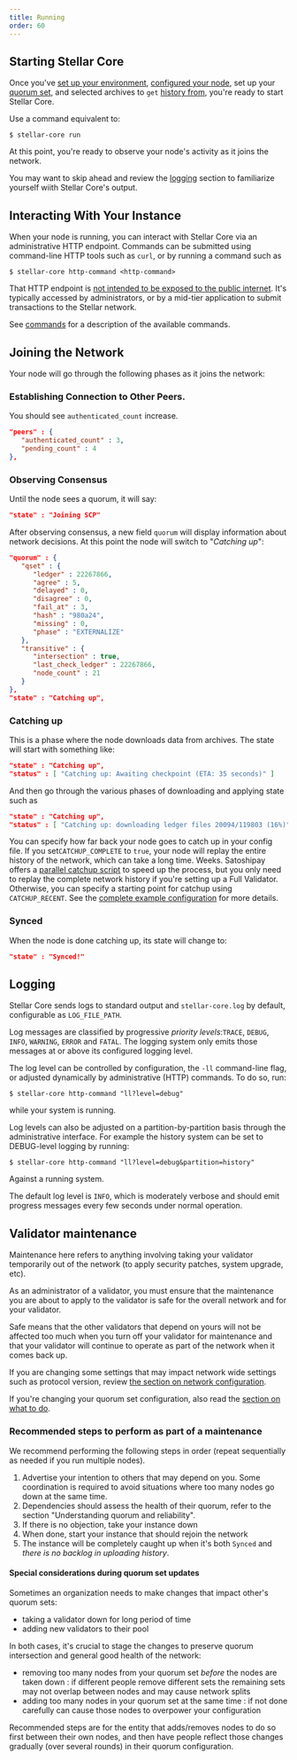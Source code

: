 ```yaml
---
title: Running
order: 60
---
```



## Starting Stellar Core

Once you've [set up your environment](link), [configured your node](link), set
up your [quorum set](link), and selected archives to `get` [history from](link),
you're ready to start Stellar Core.

Use a command equivalent to:

`$ stellar-core run`

At this point, you're ready to observe your node's activity as it joins the
network.

You may want to skip ahead and review the [logging](#logging) section to
familiarize yourself wiith Stellar Core's output.

## Interacting With Your Instance

When your node is running, you can interact with Stellar Core via an
administrative HTTP endpoint. Commands can be submitted using command-line HTTP
tools such as `curl`, or by running a command such as

`$ stellar-core http-command <http-command>`

That HTTP endpoint is
[not intended to be exposed to the public internet](#interaction-with-other-internal-systems).
It's typically accessed by administrators, or by a mid-tier application to
submit transactions to the Stellar network.

See [commands](./commands.md) for a description of the available commands.

## Joining the Network

Your node will go through the following phases as it joins the network:

### Establishing Connection to Other Peers.

You should see `authenticated_count` increase.

<CodeExample>

```json
"peers" : {
   "authenticated_count" : 3,
   "pending_count" : 4
},
```

</CodeExample>

### Observing Consensus

Until the node sees a quorum, it will say:

<CodeExample>

```json
"state" : "Joining SCP"
```

</CodeExample>

After observing consensus, a new field `quorum` will display information about
network decisions. At this point the node will switch to "_Catching up_":

<CodeExample>

```json
"quorum" : {
   "qset" : {
      "ledger" : 22267866,
      "agree" : 5,
      "delayed" : 0,
      "disagree" : 0,
      "fail_at" : 3,
      "hash" : "980a24",
      "missing" : 0,
      "phase" : "EXTERNALIZE"
   },
   "transitive" : {
      "intersection" : true,
      "last_check_ledger" : 22267866,
      "node_count" : 21
   }
},
"state" : "Catching up",
```

</CodeExample>

### Catching up

This is a phase where the node downloads data from archives. The state will
start with something like:

<CodeExample>

```json
"state" : "Catching up",
"status" : [ "Catching up: Awaiting checkpoint (ETA: 35 seconds)" ]
```

</CodeExample>

And then go through the various phases of downloading and applying state such as

<CodeExample>

```json
"state" : "Catching up",
"status" : [ "Catching up: downloading ledger files 20094/119803 (16%)" ]
```

</CodeExample>

You can specify how far back your node goes to catch up in your config file. If
you set`CATCHUP_COMPLETE` to `true`, your node will replay the entire history of
the network, which can take a long time. Weeks. Satoshipay offers a
[parallel catchup script](https://github.com/satoshipay/stellar-core-parallel-catchup)
to speed up the process, but you only need to replay the complete network
history if you're setting up a Full Validator. Otherwise, you can specify a
starting point for catchup using `CATCHUP_RECENT`. See the
[complete example configuration](https://github.com/stellar/stellar-core/blob/master/docs/stellar-core_example.cfg)
for more details.

### Synced

When the node is done catching up, its state will change to:

<CodeExample>

```json
"state" : "Synced!"
```

</CodeExample>

## Logging

Stellar Core sends logs to standard output and `stellar-core.log` by default,
configurable as `LOG_FILE_PATH`.

Log messages are classified by progressive _priority levels_:`TRACE`, `DEBUG`,
`INFO`, `WARNING`, `ERROR` and `FATAL`. The logging system only emits those
messages at or above its configured logging level.

The log level can be controlled by configuration, the `-ll` command-line flag,
or adjusted dynamically by administrative (HTTP) commands. To do so, run:

`$ stellar-core http-command "ll?level=debug"`

while your system is running.

Log levels can also be adjusted on a partition-by-partition basis through the
administrative interface. For example the history system can be set to
DEBUG-level logging by running:

`$ stellar-core http-command "ll?level=debug&partition=history"`

Against a running system.

The default log level is `INFO`, which is moderately verbose and should emit
progress messages every few seconds under normal operation.

## Validator maintenance

Maintenance here refers to anything involving taking your validator temporarily
out of the network (to apply security patches, system upgrade, etc).

As an administrator of a validator, you must ensure that the maintenance you are
about to apply to the validator is safe for the overall network and for your
validator.

Safe means that the other validators that depend on yours will not be affected
too much when you turn off your validator for maintenance and that your
validator will continue to operate as part of the network when it comes back up.

If you are changing some settings that may impact network wide settings such as
protocol version, review
[the section on network configuration](#network-configuration).

If you're changing your quorum set configuration, also read the
[section on what to do](#special-considerations-during-quorum-set-updates).

### Recommended steps to perform as part of a maintenance

We recommend performing the following steps in order (repeat sequentially as
needed if you run multiple nodes).

1. Advertise your intention to others that may depend on you. Some coordination
   is required to avoid situations where too many nodes go down at the same
   time.
2. Dependencies should assess the health of their quorum, refer to the section
   "Understanding quorum and reliability".
3. If there is no objection, take your instance down
4. When done, start your instance that should rejoin the network
5. The instance will be completely caught up when it's both `Synced` and _there
   is no backlog in uploading history_.

#### Special considerations during quorum set updates

Sometimes an organization needs to make changes that impact other's quorum sets:

- taking a validator down for long period of time
- adding new validators to their pool

In both cases, it's crucial to stage the changes to preserve quorum intersection
and general good health of the network:

- removing too many nodes from your quorum set _before_ the nodes are taken down
  : if different people remove different sets the remaining sets may not overlap
  between nodes and may cause network splits
- adding too many nodes in your quorum set at the same time : if not done
  carefully can cause those nodes to overpower your configuration

Recommended steps are for the entity that adds/removes nodes to do so first
between their own nodes, and then have people reflect those changes gradually
(over several rounds) in their quorum configuration.

